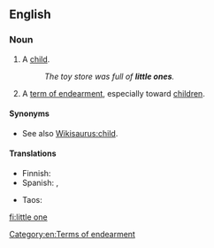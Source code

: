 ==English==

===Noun===
{{en-noun|head=[[little]] [[one]]}}

# A [[child]].
#: ''The toy store was full of '''little ones'''.''
# A [[term of endearment]], especially toward [[children]].

====Synonyms====
* See also [[Wikisaurus:child]].

====Translations====
{{trans-top|term of endearment}}
* Finnish: {{t+|fi|pikkuinen}}
* Spanish: {{t+|es|pequeño|m}}, {{t+|es|pequeña|f}}
{{trans-mid}}
* Taos: {{tø|twf|ȕ’úna}}
{{trans-bottom}}

[[Category:en:Terms of endearment]]

[[fi:little one]]